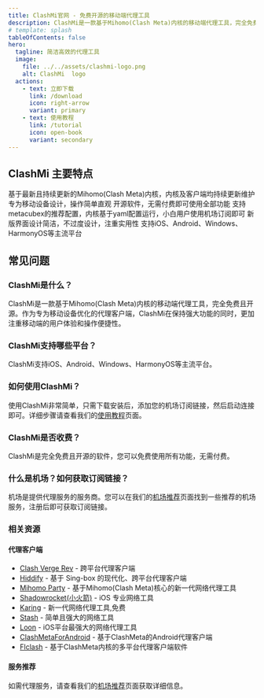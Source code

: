 ```yaml
---
title: ClashMi官网 - 免费开源的移动端代理工具
description: ClashMi是一款基于Mihomo(Clash Meta)内核的移动端代理工具，完全免费且开源。作为专为移动设备优化的代理客户端，ClashMi在保持强大功能的同时，更加注重移动端的用户体验和操作便捷性。
# template: splash
tableOfContents: false
hero:
  tagline: 简洁高效的代理工具
  image:
    file: ../../assets/clashmi-logo.png
    alt: ClashMi  logo
  actions:
    - text: 立即下载
      link: /download
      icon: right-arrow
      variant: primary
    - text: 使用教程
      link: /tutorial
      icon: open-book
      variant: secondary
---
```



## ClashMi 主要特点

<CardGrid stagger>
  <Card title="内置Mihomo内核" icon="bolt">
    基于最新且持续更新的Mihomo(Clash Meta)内核，内核及客户端均持续更新维护
  </Card>
  <Card title="移动端优化" icon="mobile">
    专为移动设备设计，操作简单直观
  </Card>
  <Card title="完全免费" icon="rocket">
    开源软件，无需付费即可使用全部功能
  </Card>
  <Card title="操作简单" icon="setting">
    支持metacubex的推荐配置，内核基于yaml配置运行，小白用户使用机场订阅即可
  </Card>
  <Card title="清新UI" icon="puzzle">
    新版界面设计简洁，不过度设计，注重实用性
  </Card>
  <Card title="多平台支持" icon="laptop">
    支持iOS、Android、Windows、HarmonyOS等主流平台
  </Card>
</CardGrid>

## 常见问题

### ClashMi是什么？

ClashMi是一款基于Mihomo(Clash Meta)内核的移动端代理工具，完全免费且开源。作为专为移动设备优化的代理客户端，ClashMi在保持强大功能的同时，更加注重移动端的用户体验和操作便捷性。

### ClashMi支持哪些平台？

ClashMi支持iOS、Android、Windows、HarmonyOS等主流平台。

### 如何使用ClashMi？

使用ClashMi非常简单，只需下载安装后，添加您的机场订阅链接，然后启动连接即可。详细步骤请查看我们的[使用教程](/tutorial)页面。

### ClashMi是否收费？

ClashMi是完全免费且开源的软件，您可以免费使用所有功能，无需付费。

### 什么是机场？如何获取订阅链接？

机场是提供代理服务的服务商。您可以在我们的[机场推荐](/airport)页面找到一些推荐的机场服务，注册后即可获取订阅链接。


### 相关资源

#### 代理客户端
- [Clash Verge Rev](https://clash-verge-rev.org/) - 跨平台代理客户端
- [Hiddify](https://hiddifycn.org) - 基于 Sing-box 的现代化、跨平台代理客户端
- [Mihomo Party](https://mihomoparty.bid) - 基于Mihomo(Clash Meta)核心的新一代网络代理工具
- [Shadowrocket(小火箭)](https://shadowrocket.uk) - iOS 专业网络工具
- [Karing](https://karings.org) - 新一代网络代理工具,免费
- [Stash](https://stashapp.uk) - 简单且强大的网络工具
- [Loon](https://nsloon.uk) - iOS平台最强大的网络代理工具
- [ClashMetaForAndroid](https://clashmeta.bid) - 基于ClashMeta的Android代理客户端
- [Flclash](https://flclash.men) - 基于ClashMeta内核的多平台代理客户端软件

#### 服务推荐
如需代理服务，请查看我们的[机场推荐](/airport)页面获取详细信息。